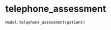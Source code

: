 # telephone_assessment { #iapt_classes_model.Model.telephone_assessment }

```python
Model.telephone_assessment(patient)
```

